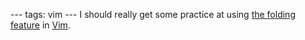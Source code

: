 ---
tags: vim
---
I should really get some practice at using [http://www.linux.com/archive/feature/114138 the folding feature] in [[Vim]].
